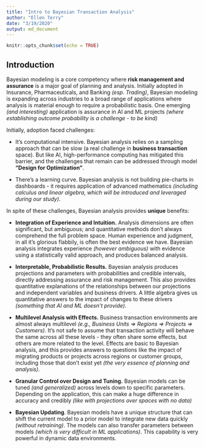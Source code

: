 ```yaml
---
title: "Intro to Bayesian Transaction Analysis"
author: "Ellen Terry"
date: "3/19/2020"
output: md_document
---
```


```r
knitr::opts_chunk$set(echo = TRUE)
```

## Introduction

Bayesian modeling is a core competency where **risk management and assurance** is a major goal of planning and analysis. Initially adopted in Insurance, Pharmaceuticals, and Banking *(esp. Trading)*, Bayesian modeling is expanding across industries to a broad range of applications where analysis is material enough to require a probabilistic basis. One emerging *(and interesting)* application is assurance in AI and ML projects *(where establishing outcome probability is a challenge - to be kind)*   

Initially, adoption faced challenges:

* It's computational intensive. Bayesian analysis relies on a sampling approach that can be slow (a real challenge in **business transaction** space). But like AI, high-performance computing has mitigated this barrier, and the challenges that remain can be addressed through model **"Design for Optimization"**.

* There's a learning curve. Bayesian analysis is not building pie-charts in dashboards - it requires application of advanced mathematics *(including calculus and linear algebra, which will be introduced and leveraged during our study)*.

In spite of these challenges, Bayesian analysis provides **unique** benefits:

* **Integration of Experience and Intuition.** Analysis dimensions are often significant, but ambiguous; and quantitative methods don't always comprehend the full problem space. Human experience and judgment, in all it's glorious flabbily,  is often the best evidence we have. Bayesian analysis integrates experience *(however ambiguous)* with evidence using a statistically valid approach, and produces balanced analysis.

* **Interpretable, Probabilistic Results.** Bayesian analysis produces projections and parameters with probabilities and credible intervals, directly addressing assurance and risk management. This also provides quantitative explanations of the relationships between our projections and independent variables and business drivers. A little algebra gives us quantitative answers to the impact of changes to these drivers *(something that AI and ML doesn't provide)*.

* **Multilevel Analysis with Effects.** Business transaction environments are almost always multilevel *(e.g., Business Units => Regions => Projects => Customers)*. It's not safe to assume that transaction activity will behave the same across all these levels - they often share some effects, but others are more related to the level. Effects are basic to Bayesian analysis, and this provides answers to questions like the impact of migrating products or projects across regions or customer groups, including those that don't exist yet *(the very essence of planning and analysis)*.  

* **Granular Control over Design and Tuning.** Bayesian models can be tuned *(and generalized)* across levels down to specific parameters. Depending on the application, this can make a huge difference in accuracy and credibly *(like with projections over spaces with no data)*  

* **Bayesian Updating**. Bayesian models have a unique structure that can shift the current model to a prior model to integrate new data quickly *(without retraining)*. The models can also transfer parameters between models *(which is very difficult in ML applications)*. This capability is very powerful in dynamic data environments.
